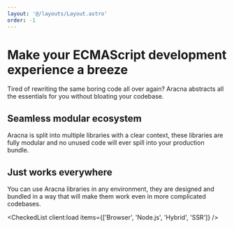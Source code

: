 ```yaml
---
layout: '@/layouts/Layout.astro'
order: -1
---
```



# Make your ECMAScript development experience a breeze

Tired of rewriting the same boring code all over again? Aracna abstracts all the essentials for you without bloating your codebase.

## Seamless modular ecosystem

Aracna is split into multiple libraries with a clear context, these libraries are fully modular and no unused code will ever spill into your
production bundle.

<LibrariesCardsBlock client:load />

## Just works everywhere

You can use Aracna libraries in any environment, they are designed and bundled in a way that will make them work even in more complicated codebases.

<CheckedList client:load items={['Browser', 'Node.js', 'Hybrid', 'SSR']} />
